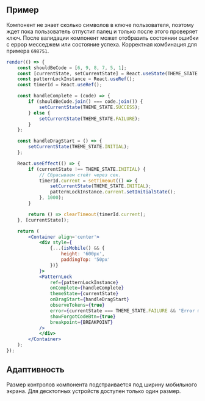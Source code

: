 ## Пример

Компонент не знает сколько символов в ключе пользователя,
поэтому ждет пока пользователь отпустит палец и только после этого проверяет ключ.
После валидации компонент может отобразить состоянии ошибки с еррор месседжем или состояние успеха.
Корректная комбинация для примера `698751`.

```jsx live mobileHeight={640}
render(() => {
    const shouldBeCode = [6, 9, 8, 7, 5, 1];
    const [currentState, setCurrentState] = React.useState(THEME_STATE.INITIAL);
    const patternLockInstance = React.useRef();
    const timerId = React.useRef();

    const handleComplete = (code) => {
        if (shouldBeCode.join() === code.join()) {
            setCurrentState(THEME_STATE.SUCCESS);
        } else {
            setCurrentState(THEME_STATE.FAILURE);
        }
    };

    const handleDragStart = () => {
        setCurrentState(THEME_STATE.INITIAL);
    };

    React.useEffect(() => {
        if (currentState !== THEME_STATE.INITIAL) {
            // Сбрасываем стейт через сек.
            timerId.current = setTimeout(() => {
                setCurrentState(THEME_STATE.INITIAL);
                patternLockInstance.current.setInitialState();
            }, 1000);
        }

        return () => clearTimeout(timerId.current);
    }, [currentState]);

    return (
        <Container align='center'>
            <div style={
                {...(isMobile() && {
                    height: '600px',
                    paddingTop: '50px'
                })}
            }>
            <PatternLock
                ref={patternLockInstance}
                onComplete={handleComplete}
                themeState={currentState}
                onDragStart={handleDragStart}
                observeTokens={true}
                error={currentState === THEME_STATE.FAILURE && 'Error message'}
                showForgotCodeBtn={true}
                breakpoint={BREAKPOINT}
            />
            </div>
        </Container>
    );
});
```

## Адаптивность

Размер контролов компонента подстраивается под ширину мобильного экрана.
Для десктопных устройств доступен только один размер.
